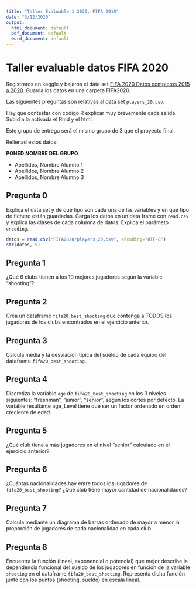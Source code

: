 ```yaml
---
title: "Taller Evaluable 1 2020, FIFA 2019"
date: "3/12/2020"
output:
  html_document: default
  pdf_document: default
  word_document: default
---
```





# Taller evaluable datos FIFA 2020

Registraros en kaggle y bajaros  el data set [FIFA 2020  Datos completos 2015 a 2020](https://www.kaggle.com/stefanoleone992/fifa-20-complete-player-dataset).
Guarda los datos en una carpeta FIFA2020.

Las siguientes preguntas son relativas al data set `players_20.csv`. 

Hay que contestar con código R explicar muy brevemente cada salida. Subid a la activada el Rmd y el html. 

Este grupo  de entrega será el  mismo grupo de 3 que el proyecto final.

Rellenad estos datos:

**PONED NOMBRE DEL GRUPO**


*  Apellidos, Nombre Alumno 1
*  Apellidos, Nombre Alumno 2
*  Apellidos, Nombre Alumno 3

## Pregunta 0

Explica  el data set y de qué tipo son cada una de las variables y  en qué tipo de  fichero están guardadas.  Carga los datos  en un data frame  con `read.csv` y explica las clases de cada columna de datos.  Explica  el parámeto `encoding`.

```r
datos = read.csv("FIFA2020/players_20.csv", encoding="UTF-8")
str(datos, 5)
```

##  Pregunta 1

¿Qué 6  clubs tienen a los 10 mejores jugadores según la variable  "shooting"?




## Pregunta 2

Crea un dataframe `fifa20_best_shooting` que contenga a TODOS  los jugadores de los clubs encontrados en el ejercicio anterior.


## Pregunta 3

Calcula media y la desviación típica   del sueldo de cada equipo del dataframe `fifa20_best_shooting`. 



## Pregunta 4

Discretiza la variable `age` de  `fifa20_best_shooting` en los 3 niveles siguientes: “freshman”, “junior”, “senior”, según los cortes por defecto. La variable resultante age_Level tiene que ser un factor ordenado en orden creciente de edad. 


## Pregunta 5

¿Qué club tiene a más jugadores en el nivel "senior" calculado en el ejercicio anterior?



## Pregunta 6

¿Cuántas nacionalidades hay entre todos los jugadores de `fifa20_best_shooting`? ¿Qué club tiene mayor cantidad de nacionalidades?


## Pregunta 7

Calcula mediante un diagrama de barras ordenado de mayor a menor la proporción de jugadores de cada nacionalidad en cada club



## Pregunta 8

Encuentra la función (lineal, exponencial o potencial) que mejor describe la dependencia funcional del sueldo de los jugadores en función de la variable `shooting` en el dataframe `fifa20_best_shooting`. Representa dicha función junto con los puntos (shooting, sueldo) en escala lineal.

